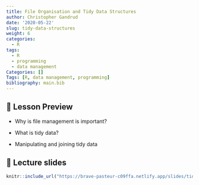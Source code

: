 ```yaml
---
title: File Organisation and Tidy Data Structures
author: Christopher Gandrud
date: '2020-05-22'
slug: tidy-data-structures
weight: 6
categories:
  - R
tags:
  - R
  - programming
  - data management
Categories: []
Tags: [R, data management, programming]
bibliography: main.bib
---
```


## 📝 Lesson Preview

- Why is file management is important?

- What is tidy data?

- Manipulating and joining tidy data

## 📣 Lecture slides

```r
knitr::include_url("https://brave-pasteur-c09ffa.netlify.app/slides/tidy-data-structures")
```
